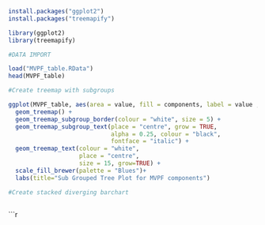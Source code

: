 ```r
install.packages("ggplot2")
install.packages("treemapify")

library(ggplot2)
library(treemapify)
```

```r
#DATA IMPORT

load("MVPF_table.RData")
head(MVPF_table)

```

```r
#Create treemap with subgroups

ggplot(MVPF_table, aes(area = value, fill = components, label = value , subgroup=levels)) +
  geom_treemap() +
  geom_treemap_subgroup_border(colour = "white", size = 5) +
  geom_treemap_subgroup_text(place = "centre", grow = TRUE,
                             alpha = 0.25, colour = "black",
                             fontface = "italic") +
  geom_treemap_text(colour = "white",
                    place = "centre",
                    size = 15, grow=TRUE) +
  scale_fill_brewer(palette = "Blues")+
  labs(title="Sub Grouped Tree Plot for MVPF components")

```

```r

#Create stacked diverging barchart



```

```r
